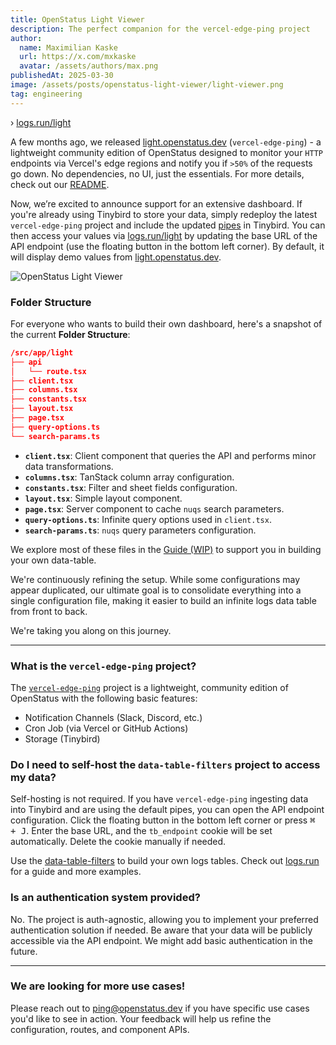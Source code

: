 ```yaml
---
title: OpenStatus Light Viewer
description: The perfect companion for the vercel-edge-ping project
author:
  name: Maximilian Kaske
  url: https://x.com/mxkaske
  avatar: /assets/authors/max.png
publishedAt: 2025-03-30
image: /assets/posts/openstatus-light-viewer/light-viewer.png
tag: engineering
---
```


› [logs.run/light](https://logs.run/light)

A few months ago, we released [light.openstatus.dev](https://light.openstatus.dev) (`vercel-edge-ping`) - a lightweight community edition of OpenStatus designed to monitor your `HTTP` endpoints via Vercel's edge regions and notify you if `>50%` of the requests go down. No dependencies, no UI, just the essentials. For more details, check out our [README](https://github.com/openstatusHQ/vercel-edge-ping).

Now, we’re excited to announce support for an extensive dashboard. If you're already using Tinybird to store your data, simply redeploy the latest `vercel-edge-ping` project and include the updated [pipes](https://github.com/openstatusHQ/vercel-edge-ping/tree/main/tb/pipes) in Tinybird. You can then access your values via [logs.run/light](https://logs.run/light) by updating the base URL of the API endpoint (use the floating button in the bottom left corner). By default, it will display demo values from [light.openstatus.dev](https://light.openstatus.dev).

![OpenStatus Light Viewer](/assets/posts/openstatus-light-viewer/data-table-popover.png)

### Folder Structure

For everyone who wants to build their own dashboard, here's a snapshot of the current **Folder Structure**:

```json
/src/app/light
├── api
│   └── route.tsx
├── client.tsx
├── columns.tsx
├── constants.tsx
├── layout.tsx
├── page.tsx
├── query-options.ts
└── search-params.ts
```

- **`client.tsx`**: Client component that queries the API and performs minor data transformations.
- **`columns.tsx`**: TanStack column array configuration.
- **`constants.tsx`**: Filter and sheet fields configuration.
- **`layout.tsx`**: Simple layout component.
- **`page.tsx`**: Server component to cache `nuqs` search parameters.
- **`query-options.ts`**: Infinite query options used in `client.tsx`.
- **`search-params.ts`**: `nuqs` query parameters configuration.

We explore most of these files in the [Guide (WIP)](https://logs.run/guide) to support you in building your own data-table.

We're continuously refining the setup. While some configurations may appear duplicated, our ultimate goal is to consolidate everything into a single configuration file, making it easier to build an infinite logs data table from front to back.

We're taking you along on this journey.

---


### What is the `vercel-edge-ping` project?

The [`vercel-edge-ping`](https://github.com/openstatusHQ/vercel-edge-ping) project is a lightweight, community edition of OpenStatus with the following basic features:

- Notification Channels (Slack, Discord, etc.)
- Cron Job (via Vercel or GitHub Actions)
- Storage (Tinybird)

### Do I need to self-host the `data-table-filters` project to access my data?

Self-hosting is not required. If you have `vercel-edge-ping` ingesting data into Tinybird and are using the default pipes, you can open the API endpoint configuration. Click the floating button in the bottom left corner or press <kbd>⌘ + J</kbd>. Enter the base URL, and the `tb_endpoint` cookie will be set automatically. Delete the cookie manually if needed.

Use the [data-table-filters](https://github.com/openstatusHQ/data-table-filters) to build your own logs tables. Check out [logs.run](https://logs.run) for a guide and more examples.

### Is an authentication system provided?

No. The project is auth-agnostic, allowing you to implement your preferred authentication solution if needed. Be aware that your data will be publicly accessible via the API endpoint. We might add basic authentication in the future.

---

### We are looking for more use cases!

Please reach out to [ping@openstatus.dev](mailto:ping@openstatus.dev) if you have specific use cases you'd like to see in action. Your feedback will help us refine the configuration, routes, and component APIs.
